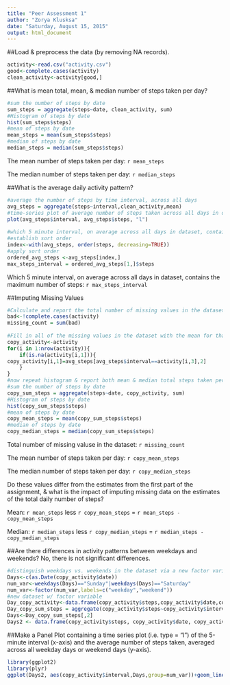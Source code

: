 ```yaml
---
title: "Peer Assessment 1"
author: "Zorya Klusksa"
date: "Saturday, August 15, 2015"
output: html_document
---
```

    
##Load & preprocess the data (by removing NA records).
    
```r
activity<-read.csv("activity.csv")
good<-complete.cases(activity)
clean_activity<-activity[good,]
```
    
##What is mean total, mean, & median number of steps taken per day?
    
```r
#sum the number of steps by date
sum_steps = aggregate(steps~date, clean_activity, sum)
#Histogram of steps by date
hist(sum_steps$steps)
#mean of steps by date
mean_steps = mean(sum_steps$steps)
#median of steps by date
median_steps = median(sum_steps$steps)
```
    
The mean number of steps taken per day: `r mean_steps`
    
The median number of steps taken per day: `r median_steps`
    
##What is the average daily activity pattern?
    
```r
#average the number of steps by time interval, across all days
avg_steps = aggregate(steps~interval,clean_activity,mean)
#time-series plot of average number of steps taken across all days in dataset by 5-minute intervals
plot(avg_steps$interval, avg_steps$steps, "l")
    
#which 5 minute interval, on average across all days in dataset, contains the maximum number of steps?
#establish sort order
index<-with(avg_steps, order(steps, decreasing=TRUE))
#apply sort order
ordered_avg_steps <-avg_steps[index,]
max_steps_interval = ordered_avg_steps[1,]$steps
```
Which 5 minute interval, on average across all days in dataset, contains the maximum number of steps: `r max_steps_interval`
    
##Imputing Missing Values
    
```r
#Calculate and report the total number of missing values in the dataset (i.e. the total number of rows with NAs)
bad<-!complete.cases(activity)
missing_count = sum(bad)
    
#Fill in all of the missing values in the dataset with the mean for that 5-minute interval (across all days with values.
copy_activity<-activity
for(i in 1:nrow(activity)){
    if(is.na(activity[i,1])){
copy_activity[i,1]=avg_steps[avg_steps$interval==activity[i,3],2]
    }
}
#now repeat histogram & report both mean & median total steps taken per day
#sum the number of steps by date
copy_sum_steps = aggregate(steps~date, copy_activity, sum)
#Histogram of steps by date
hist(copy_sum_steps$steps)
#mean of steps by date
copy_mean_steps = mean(copy_sum_steps$steps)
#median of steps by date
copy_median_steps = median(copy_sum_steps$steps)
```
    
Total number of missing valuse in the dataset: `r missing_count`
    
The mean number of steps taken per day: `r copy_mean_steps`
    
The median number of steps taken per day: `r copy_median_steps`
    
Do these values differ from the estimates from the first part of the assignment, & what is the impact of imputing missing data on the estimates of the total daily number of steps?
    
Mean: `r mean_steps` less `r copy_mean_steps` = `r mean_steps - copy_mean_steps`
    
Median: `r median_steps` less `r copy_median_steps` = `r median_steps - copy_median_steps`
    
    
##Are there differences in activity patterns between weekdays and weekends?
No, there is not significant differences.
```r
#distinguish weekdays vs. weekends in the dataset via a new factor variable
Days<-c(as.Date(copy_activity$date))
num_var<-weekdays(Days)=="Sunday"|weekdays(Days)=="Saturday"
num_var<-factor(num_var,labels=c("weekday","weekend"))
#new dataset w/ factor variable
Day_copy_activity<-data.frame(copy_activity$steps,copy_activity$date,copy_activity$interval,num_var)
Day_copy_sum_steps = aggregate(copy_activity$steps~copy_activity$interval, FUN=mean)
Days<-Day_copy_sum_steps[,2]
Days2 <- data.frame(copy_activity$steps, copy_activity$date, copy_activity$interval, Days, num_var)
```
    
##Make a Panel Plot containing a time series plot (i.e. type = "l") of the 5-minute interval (x-axis) and the average number of steps taken, averaged across all weekday days or weekend days (y-axis). 
```r
library(ggplot2)
library(plyr)
ggplot(Days2, aes(copy_activity$interval,Days,group=num_var))+geom_line()+xlab("Interval")+ylab("Avg number of Steps")
```
